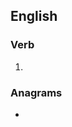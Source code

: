 ==English==

===Verb===
{{head|en|verb form}}

# {{present participle of|en|cozy|nocat=1}}

===Anagrams===
* {{anagrams|en|a=cginoyz|zygonic}}